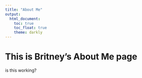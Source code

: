 ```yaml
---
title: "About Me"
output: 
  html_document:
    toc: true
    toc_float: true
    theme: darkly
---
```


# This is Britney's About Me page

is this working?